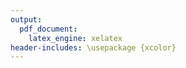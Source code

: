 ```yaml
---
output:
  pdf_document:
    latex_engine: xelatex
header-includes: \usepackage {xcolor}
---
```




\begin{centering}

\begin{figure}

\includegraphics[width=3.5cm, height=6cm]{../image/technique-logo.jpg} 
\includegraphics[width=5cm,height=7cm]{../image/UMONS-logo.jpg}
\includegraphics[width=1.8cm,height=3.5cm]{../image/ECONUM-logo.pdf}

\end{figure}

\textcolor{white}{.}

\vspace{2.5 cm}

\Huge

{\bf Rapport de stage}

\vspace{1 cm}

\huge 
{\bf Mise en place d'une application web surveillant la croissance des coraux en mésocosmes.}

\vspace{1 cm}

\Large

Jordan Benrezkallah

\vspace{2 cm}

\normalsize
Maître de stage : Philippe Grosjean

Encadrant de stage : Guyliann Engels

Promoteur : Aline Leonet et David Coornaert


\vspace{3.5 cm}

\normalsize
HEH - Campus technique -
Bloc 3 du cursus Bachelier en Biotechnique

Année académique 2018-2019

\end {centering}

\newpage
\null
\newpage
